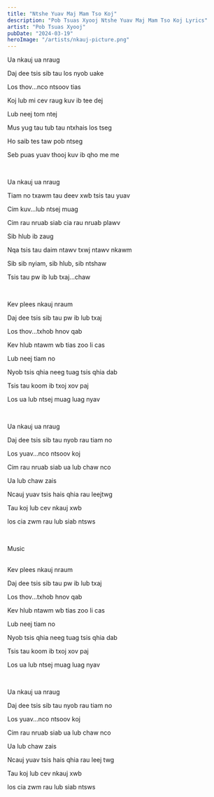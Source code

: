 ```yaml
---
title: "Ntshe Yuav Maj Mam Tso Koj"
description: "Pob Tsuas Xyooj Ntshe Yuav Maj Mam Tso Koj Lyrics"
artist: "Pob Tsuas Xyooj"
pubDate: "2024-03-19"
heroImage: "/artists/nkauj-picture.png"
---
```


Ua nkauj ua nraug

Daj dee tsis sib tau los nyob uake

Los thov...nco ntsoov tias

Koj lub mi cev raug kuv ib tee dej

Lub neej tom ntej

Mus yug tau tub tau ntxhais los tseg

Ho saib tes taw pob ntseg

Seb puas yuav thooj kuv ib qho me me

<br />

Ua nkauj ua nraug

Tiam no txawm tau deev xwb tsis tau yuav

Cim kuv...lub ntsej muag

Cim rau nruab siab cia rau nruab plawv

Sib hlub ib zaug

Nqa tsis tau daim ntawv txwj ntawv nkawm

Sib sib nyiam, sib hlub, sib ntshaw

Tsis tau pw ib lub txaj...chaw

<br />

Kev plees nkauj nraum

Daj dee tsis sib tau pw ib lub txaj

Los thov...txhob hnov qab

Kev hlub ntawm wb tias zoo li cas

Lub neej tiam no

Nyob tsis qhia neeg tuag tsis qhia dab

Tsis tau koom ib txoj xov paj

Los ua lub ntsej muag luag nyav

<br />

Ua nkauj ua nraug

Daj dee tsis sib tau nyob rau tiam no

Los yuav...nco ntsoov koj

Cim rau nruab siab ua lub chaw nco

Ua lub chaw zais

Ncauj yuav tsis hais qhia rau leejtwg

Tau koj lub cev nkauj xwb

los cia zwm rau lub siab ntsws

<br />

Music

<br />
Kev plees nkauj nraum

Daj dee tsis sib tau pw ib lub txaj

Los thov...txhob hnov qab

Kev hlub ntawm wb tias zoo li cas

Lub neej tiam no

Nyob tsis qhia neeg tuag tsis qhia dab

Tsis tau koom ib txoj xov paj

Los ua lub ntsej muag luag nyav

<br />

Ua nkauj ua nraug

Daj dee tsis sib tau nyob rau tiam no

Los yuav...nco ntsoov koj

Cim rau nruab siab ua lub chaw nco

Ua lub chaw zais

Ncauj yuav tsis hais qhia rau leej twg

Tau koj lub cev nkauj xwb

los cia zwm rau lub siab ntsws
